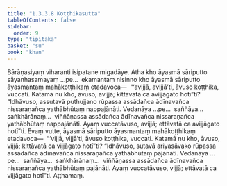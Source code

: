 ```yaml
---
title: "1.3.3.8 Koṭṭhikasutta"
tableOfContents: false
sidebar:
  order: 9
type: "tipitaka"
basket: "su"
book: "khan"
---
```



<DynamicBreadcrumb />

<Division number="133" book="khan">

<Paragraph number="743" book="khan">
Bārāṇasiyaṃ viharanti isipatane migadāye. Atha kho āyasmā sāriputto sāyanhasamayaṃ …pe…  ekamantaṃ nisinno kho āyasmā sāriputto āyasmantaṃ mahākoṭṭhikaṃ etadavoca—  “‘avijjā, avijjā’ti, āvuso koṭṭhika, vuccati. Katamā nu kho, āvuso, avijjā; kittāvatā ca avijjāgato hotī”ti?
</Paragraph>

<Paragraph number="744" book="khan">
“Idhāvuso, assutavā puthujjano rūpassa assādañca ādīnavañca nissaraṇañca yathābhūtaṃ nappajānāti. Vedanāya …pe…  saññāya…  saṅkhārānaṃ…  viññāṇassa assādañca ādīnavañca nissaraṇañca yathābhūtaṃ nappajānāti. Ayaṃ vuccatāvuso, avijjā; ettāvatā ca avijjāgato hotī”ti.
</Paragraph>

<Paragraph number="745" book="khan">
Evaṃ vutte, āyasmā sāriputto āyasmantaṃ mahākoṭṭhikaṃ etadavoca—  “‘vijjā, vijjā’ti, āvuso koṭṭhika, vuccati. Katamā nu kho, āvuso, vijjā; kittāvatā ca vijjāgato hotī”ti?
</Paragraph>

<Paragraph number="746" book="khan">
“Idhāvuso, sutavā ariyasāvako rūpassa assādañca ādīnavañca nissaraṇañca yathābhūtaṃ pajānāti. Vedanāya …pe…  saññāya…  saṅkhārānaṃ…  viññāṇassa assādañca ādīnavañca nissaraṇañca yathābhūtaṃ pajānāti. Ayaṃ vuccatāvuso, vijjā; ettāvatā ca vijjāgato hotī”ti.

</Paragraph>
</Division>

<Paragraph number="747" type="center" book="khan">
Aṭṭhamaṃ.
</Paragraph>